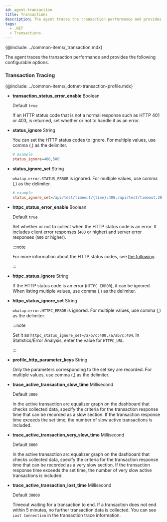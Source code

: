 ```yaml
---
id: agent-transaction
title: Transactions
description: The agent traces the transaction performance and provides the following configurable options.
tags:
  - .NET
  - Transactions
---
```


{@include: ../common-items/_transaction.mdx}

The agent traces the transaction performance and provides the following configurable options.

### Transaction Tracing

{@include: ../common-items/_dotnet-transaction-profile.mdx} 

-   **transaction_status_error_enable** <span class='type'>Boolean</span>

    Default `true`

    If an HTTP status code that is not a normal response such as HTTP 401 or 403, is returned, set whether or not to handle it as an error.

-   **status_ignore** <span class='type'>String</span>

    You can set the HTTP status codes to ignore. For multiple values, use comma (,) as the delimiter.

    ```ini title='whatap.conf'
    # example
    status_ignore=408,500
    ```

-   **status_ignore_set** <span class='type'>String</span>

    `whatap.error.STATUS_ERROR` is ignored. For multiple values, use comma (,) as the delimiter.

    ```ini title='whatap.conf'
    # example
    status_ignore_set=/api/test/timeout/{time}:408,/api/test/timeout:200,/error:500
    ```

-   **httpc_status_error_enable** <span class='type'>Boolean</span>

    Default `true`

    Set whether or not to collect when the HTTP status code is an error. It includes client error responses (`400` or higher) and server error responses (`500` or higher).

    :::note

    For more information about the HTTP status codes, see [the following](https://developer.mozilla.org/docs/Web/HTTP/Status).

    :::

-   **httpc_status_ignore** <span class='type'>String</span>

    If the HTTP status code is an error (`HTTPC_ERROR`), it can be ignored. When listing multiple values, use comma (,) as the delimiter.

-   **httpc_status_ignore_set** <span class='type'>String</span>

    `whatap.error.HTTPC_ERROR` is ignored. For multiple values, use comma (,) as the delimiter.

    :::note

    Set it as `httpc_status_ignore_set=/a/b/c:400,/a/ab/c:404`. In Statistics/Error Analysis, enter the value for `HTTPC_URL`.

    :::

-   **profile_http_parameter_keys** <span class='type'>String</span>

    Only the parameters corresponding to the set key are recorded. For multiple values, use comma (,) as the delimiter.

-   **trace_active_transaction_slow_time** <span class='type'>Millisecond</span>

    Default `3000`

    In the active transaction arc equalizer graph on the dashboard that checks collected data, specify the criteria for the transaction response time that can be recorded as a slow section. If the transaction response time exceeds the set time, the number of slow active transactions is included.

-   **trace_active_transaction_very_slow_time** <span class='type'>Millisecond</span>

    Default `8000`

    In the active transaction arc equalizer graph on the dashboard that checks collected data, specify the criteria for the transaction response time that can be recorded as a very slow section. If the transaction response time exceeds the set time, the number of very slow active transactions is included.

-   **trace_active_transaction_lost_time** <span class='type'>Millisecond</span>

    Default `30000`

    Timeout waiting for a transaction to end. If a transaction does not end within 5 minutes, no further transaction data is collected. You can see `Lost Connection` in the transaction trace information.
